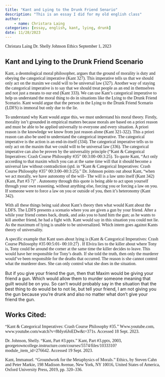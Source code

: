```yaml
---
title: "Kant and Lying to the Drunk Friend Senario"
description: "This is an essay I did for my old english class"
author:
    - name: Christara Laing
categories: [essay, english, kant, lying, drunk]
date: 11/28/2023
---
```

<style>
p {
    font-family: "Times New Roman";
}
</style>

Christara Laing
Dr. Shelly Johnson
Ethics
September 1, 2023

## Kant and Lying to the Drunk Friend Scenario
<p>
Kant, a deontological moral philosopher, argues that the ground of morality is duty and obeying the categorical imperative (Kant 327). This imperative tells us that we should only act on the maxim we could will to be universal law (327). Another way of staying the categorical imperative is to say that we should treat people as an end in themselves and not just a means to our end (Kant 333). We can use Kant’s categorical imperative to help us understand the moral thing to do in situations like the Lying to the Drunk Friend Scenario. Kant would argue that the person in the Lying to the Drunk Friend Scenario (LDFS) is immoral but only due to the lie.

To understand why Kant would argue this, we must understand his moral theory. Firstly, morality isn’t grounded in empirical matters because morals are based on a priori reason and must be able to be applied universally to everyone and every situation. A priori reason is the knowledge we know from just reason alone (Kant 321-322). This a priori reason can also be used to understand the categorical imperative. The categorical imperative is the action is an end-in-itself (334). The categorical imperative tells us to only act on the maxim that we could will to be universal law (336). The categorical imperative can also be proven by the universality principle (“Kant & Categorical Imperatives: Crash Course Philosophy #35” 00:3:00–00:3:25). To quote Kant, “Act only according to that maxim which you can at the same time will that it should become a universal law without contradiction (qtd. in “Kant & Categorical Imperatives: Crash Course Philosophy #35” 00:3:00–00:3:25).”  Dr. Johnson points out about Kant, “when we act morally, we have autonomy of the will-- The will is a law unto itself (Kant 342)(Kant, Part #3 7)” . Autonomy through this quote is being able to act upon yourself through your own reasoning, without anything else, forcing you or forcing a law on you. If someone were to force a law on you or outside of you, then it's heteronomy (Kant 342).

With all these things being said about Kant’s theory then what would Kant about the LDFS. The LDFS presents a scenario where you are given a gun by your friend. After a while your friend comes back, drunk, and asks you to hand him the gun; as he wants to kill another friend, he had a fight with. Kant would say in this situation you could not lie. As the maximum of lying is unable to be universalized. Which intern goes against Kants theory of universality.

A specific example that Kant uses about lying is (Kant & Categorical Imperatives: Crash Course Philosophy #35 00:5:01- 00:10:27) . If Elvira lies to the killer about where Tony is, Tony could be around the corner at the same time the killer decides to leave. This would have her responsible for Tony's death. If she told the truth, then only the murderer would've been responsible for the deaths that occurred. The reason is she cannot control what the murderer does. She can only control what she does in the situation. 

But if you give your friend the gun, then that Maxim would be giving your friend a gun. Which would allow them to murder someone meaning that guilt would be on you. So can't would probably say in the situation that the best thing to do would be to not lie, but tell your friend, I am not giving you the gun because you're drunk and also no matter what don't give your friend the gun. 
</p>
## Works Cited:

“Kant & Categorical Imperatives: Crash Course Philosophy #35.” Www.youtube.com, www.youtube.com/watch?v=8bIys6JoEDw&t=371s. Accessed 18 Sept. 2023.

Dr. Johnson, Shelly. “Kant, Part #3.pptx.” Kant, Part #3.pptx, 2003, georgetowncollege.instructure.com/courses/5574/files/1033310?module_item_id=276642. Accessed 19 Sept. 2023.

Kant, Immanuel. “Groundwork for the Metaphysics of Morals.” Ethics, by Steven Cahn and Peter Markie, 198 Madison Avenue, New York, NY 10016, United States of America, Oxford University Press, 2019, pp. 320–336.
